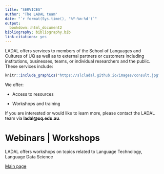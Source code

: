 ```yaml
---
title: "SERVICES"
author: "The LADAL team"
date: "`r format(Sys.time(), '%Y-%m-%d')`"
output:
  bookdown::html_document2
bibliography: bibliography.bib
link-citations: yes
---
```



LADAL offers services to members of the School of Languages and Cultures of UQ as well as to external partners or customers including institutions, businesses, teams, or individual researchers and the public. These services include:  

 
```r
knitr::include_graphics("https://slcladal.github.io/images/consult.jpg")
```


We offer:


- Access to resources

- Workshops and training


If you are interested or would like to learn more, please contact the LADAL team via **ladal\@uq.edu.au**. 


# Webinars | Workshops{-}

LADAL offers workshops on topics related to Language Technology, Language Data Science


[Main page](https://slcladal.github.io/index.html)

